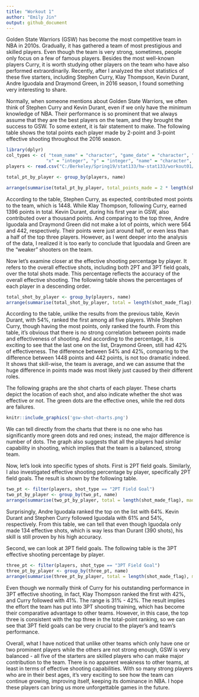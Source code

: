 ```yaml
---
title: "Workout 1"
author: "Emily Jin"
output: github_document
---
```

Golden State Warriors (GSW) has become the most competitive team in NBA in 2010s. Gradually, it has gathered a team of most prestigious and skilled players. Even though the team is very strong, sometimes, people only focus on a few of famous players. Besides the most well-known players Curry, it is worth studying other players on the team who have also performed extraordinarily.  Recently, after I analyzed the shot statistics of these five starters, including Stephen Curry, Klay Thompson, Kevin Durant, Andre Iguodala and Draymond Green, in 2016 season, I found something very interesting to share. 

Normally, when someone mentions about Golden State Warriors, we often think of Stephen Curry and Kevin Durant, even if we only have the minimum knowledge of NBA. Their performance is so prominent that we always assume that they are the best players on the team, and they brought the success to GSW. To some extent, it is fair statement to make. The following table shows the total points each player made by 2-point and 3-point effective shooting throughout the 2016 season. 

```r
library(dplyr)
col_types <- c( "team_name" = "character", "game_date" = "character", "season" = "integer", "period" = "integer", "minutes_remaining" = "integer", "seconds_remaining" = "integer", "shot_made_flag" = "character", "action_type" = "factor", "shot_type" = "factor", "shot_distance" = "integer", "opponent" = "character",
               "x" = "integer", "y" = "integer", "name" = "character", "minute" = "integer")
players <- read.csv("C:/Berkeley/Spring19/stat133/hw-stat133/workout01/data/shots-data.csv", colClasses = col_types)
```
```r
total_pt_by_player <- group_by(players, name)

arrange(summarise(total_pt_by_player, total_points_made = 2 * length(shot_made_flag[shot_type == "2PT Field Goal" & shot_made_flag == "shot_yes"]) + 3 * length(shot_made_flag[shot_type == "3PT Field Goal" & shot_made_flag == "shot_yes"])), desc(total_points_made))
```

According to the table, Stephen Curry, as expected, contributed most points to the team, which is 1448. While Klay Thompson, following Curry, earned 1396 points in total. Kevin Durant, during his first year in GSW, also contributed over a thousand points. And comparing to the top three, Andre Iguodala and Draymond Green did not make a lot of points, which were 564 and 442, respectively. Their points were just around half, or even less than a half of the top three players. However, as I went deeper into the analysis of the data, I realized it is too early to conclude that Iguodala and Green are the "weaker" shooters on the team. 

Now let's examine closer at the effective shooting percentage by player. It refers to the overall effective shots, including both 2PT and 3PT field goals, over the total shots made. This percentage reflects the accuracy of the overall effective shooting. The following table shows the percentages of each player in a descending order. 

```r
total_shot_by_player <- group_by(players, name)
arrange(summarise(total_shot_by_player, total = length(shot_made_flag), made = length(shot_made_flag[shot_made_flag == "shot_yes"]), perc_made = length(shot_made_flag[shot_made_flag == "shot_yes"]) / length(shot_made_flag)), desc(perc_made))
```

According to the table, unlike the results from the previous table, Kevin Durant, with 54%, ranked the first among all five players. While Stephen Curry, though having the most points, only ranked the fourth. From this table, it's obvious that there is no strong correlation between points made and effectiveness of shooting. And according to the percentage, it is exciting to see that the last one on the list, Draymond Green, still had 42% of effectiveness. The difference between 54% and 42%, comparing to the difference between 1448 points and 442 points, is not too dramatic indeed. It shows that skill-wise, the team is average, and we can assume that the huge difference in points made was most likely just caused by their different roles. 

The following graphs are the shot charts of each player. These charts depict the location of each shot, and also indicate whether the shot was effective or not. The green dots are the effective ones, while the red dots are failures. 

```r
knitr::include_graphics('gsw-shot-charts.png')
```

We can tell directly from the charts that there is no one who has significantly more green dots and red ones; instead, the major difference is number of dots. The graph also suggests that all the players had similar capability in shooting, which implies that the team is a balanced, strong team. 

Now, let's look into specific types of shots. First is 2PT field goals. Similarly, I also investigated effective shooting percentage by player, specifically 2PT field goals. The result is shown by the following table. 

```r
two_pt <- filter(players, shot_type == "2PT Field Goal")
two_pt_by_player <- group_by(two_pt, name)
arrange(summarise(two_pt_by_player, total = length(shot_made_flag), made = length(shot_made_flag[shot_made_flag == "shot_yes"]), perc_made = length(shot_made_flag[shot_made_flag == "shot_yes"]) / length(shot_made_flag)), desc(perc_made))

```

Surprisingly, Andre Iguodala ranked the top on the list with 64%. Kevin Durant and Stephen Curry followed Iguodala with 61% and 54%, respectively. From this table, we can tell that even though Iguodala only made 134 effective shots, which is way less than Durant (390 shots), his skill is still proven by his high accuracy. 

Second, we can look at 3PT field goals. The following table is the 3PT effective shooting percentage by player. 

```r
three_pt <- filter(players, shot_type == "3PT Field Goal")
three_pt_by_player <- group_by(three_pt, name)
arrange(summarise(three_pt_by_player, total = length(shot_made_flag), made = length(shot_made_flag[shot_made_flag == "shot_yes"]), perc_made = length(shot_made_flag[shot_made_flag == "shot_yes"]) / length(shot_made_flag)), desc(perc_made))
```

Even though we normally think of Curry for his outstanding performance in 3PT effective shooting, in fact, Klay Thompson ranked the first with 42%, and Curry followed with 41%. The range is 31% - 42%. The result implies the effort the team has put into 3PT shooting training, which has become their comparative advantage to other teams. However, in this case, the top three is consistent with the top three in the total-point ranking, so we can see that 3PT field goals can be very crucial to the player's and team's performance. 

Overall, what I have noticed that unlike other teams which only have one or two prominent players while the others are not strong enough, GSW is very balanced - all five of the starters are skilled players who can make major contribution to the team. There is no apparent weakness to other teams, at least in terms of effective shooting capabilities. With so many strong players who are in their best ages, it's very exciting to see how the team can continue growing, improving itself, keeping its dominance in NBA. I hope these players can bring us more unforgettable games in the future. 